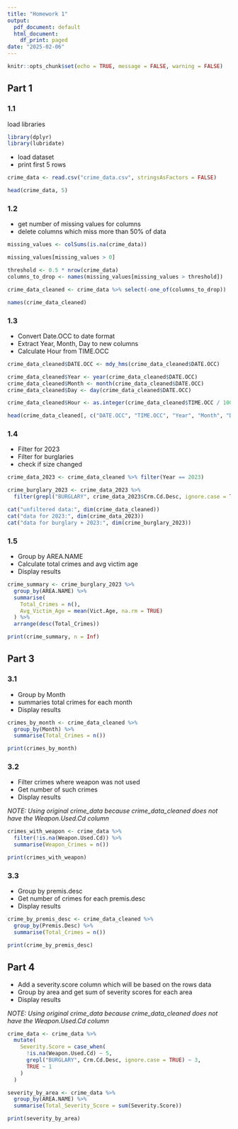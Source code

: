 ```yaml
---
title: "Homework 1"
output:
  pdf_document: default
  html_document:
    df_print: paged
date: "2025-02-06"
---
```

```r
knitr::opts_chunk$set(echo = TRUE, message = FALSE, warning = FALSE)
```
## Part 1
### 1.1
load libraries
```r
library(dplyr)  
library(lubridate) 
```
- load dataset
- print first 5 rows
```r
crime_data <- read.csv("crime_data.csv", stringsAsFactors = FALSE)

head(crime_data, 5)
```
### 1.2
- get number of missing values for columns
- delete columns which miss more than 50% of data
```r
missing_values <- colSums(is.na(crime_data))

missing_values[missing_values > 0]

threshold <- 0.5 * nrow(crime_data)
columns_to_drop <- names(missing_values[missing_values > threshold])

crime_data_cleaned <- crime_data %>% select(-one_of(columns_to_drop))

names(crime_data_cleaned)

```
### 1.3
- Convert Date.OCC to date format
- Extract Year, Month, Day to new columns
- Calculate Hour from TIME.OCC
```r
crime_data_cleaned$DATE.OCC <- mdy_hms(crime_data_cleaned$DATE.OCC)

crime_data_cleaned$Year <- year(crime_data_cleaned$DATE.OCC)
crime_data_cleaned$Month <- month(crime_data_cleaned$DATE.OCC)
crime_data_cleaned$Day <- day(crime_data_cleaned$DATE.OCC)

crime_data_cleaned$Hour <- as.integer(crime_data_cleaned$TIME.OCC / 100)

head(crime_data_cleaned[, c("DATE.OCC", "TIME.OCC", "Year", "Month", "Day", "Hour")])

```
### 1.4
- Filter for 2023
- Filter for burglaries
- check if size changed
```r
crime_data_2023 <- crime_data_cleaned %>% filter(Year == 2023)

crime_burglary_2023 <- crime_data_2023 %>% 
  filter(grepl("BURGLARY", crime_data_2023$Crm.Cd.Desc, ignore.case = TRUE))

cat("unfiltered data:", dim(crime_data_cleaned))
cat("data for 2023:", dim(crime_data_2023))
cat("data for burglary + 2023:", dim(crime_burglary_2023))
```
### 1.5
- Group by AREA.NAME
- Calculate total crimes and avg victim age
- Display results
```r
crime_summary <- crime_burglary_2023 %>%
  group_by(AREA.NAME) %>%
  summarise(
    Total_Crimes = n(),
    Avg_Victim_Age = mean(Vict.Age, na.rm = TRUE)
  ) %>%
  arrange(desc(Total_Crimes))

print(crime_summary, n = Inf)
```
## Part 3
### 3.1
- Group by Month
- summaries total crimes for each month
- Display results
```r
crimes_by_month <- crime_data_cleaned %>%
  group_by(Month) %>%
  summarise(Total_Crimes = n())

print(crimes_by_month)
```
### 3.2
- Filter crimes where weapon was not used
- Get number of such crimes
- Display results

<em> NOTE: Using original crime_data because crime_data_cleaned does not have the Weapon.Used.Cd column </em>
```r
crimes_with_weapon <- crime_data %>%
  filter(!is.na(Weapon.Used.Cd)) %>%  
  summarise(Weapon_Crimes = n())      

print(crimes_with_weapon)
```
### 3.3
- Group by premis.desc
- Get number of crimes for each premis.desc
- Display results
```r
crime_by_premis_desc <- crime_data_cleaned %>%
  group_by(Premis.Desc) %>%          
  summarise(Total_Crimes = n())       

print(crime_by_premis_desc)
```
## Part 4
- Add a severity.score column which will be based on the rows data
- Group by area and get sum of severity scores for each area
- Display results

<em> NOTE: Using original crime_data because crime_data_cleaned does not have the Weapon.Used.Cd column </em>
```r
crime_data <- crime_data %>%
  mutate(
    Severity.Score = case_when(
      !is.na(Weapon.Used.Cd) ~ 5,  
      grepl("BURGLARY", Crm.Cd.Desc, ignore.case = TRUE) ~ 3, 
      TRUE ~ 1  
    )
  )

severity_by_area <- crime_data %>%
  group_by(AREA.NAME) %>%
  summarise(Total_Severity_Score = sum(Severity.Score))

print(severity_by_area)
```